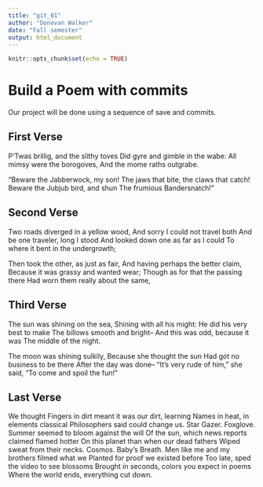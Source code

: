 ---
title: "git_01"
author: "Donovan Walker"
date: "Fall semester"
output: html_document
---

```{r setup, include=FALSE}
knitr::opts_chunk$set(echo = TRUE)
```
# Build a Poem with commits
Our project will be done using a sequence of save and commits.

## First Verse 
P’Twas brillig, and the slithy toves 
      Did gyre and gimble in the wabe: 
All mimsy were the borogoves, 
      And the mome raths outgrabe. 

“Beware the Jabberwock, my son! 
      The jaws that bite, the claws that catch! 
Beware the Jubjub bird, and shun 
      The frumious Bandersnatch!”

## Second Verse
Two roads diverged in a yellow wood,
And sorry I could not travel both
And be one traveler, long I stood
And looked down one as far as I could
To where it bent in the undergrowth;

Then took the other, as just as fair,
And having perhaps the better claim,
Because it was grassy and wanted wear;
Though as for that the passing there
Had worn them really about the same,

## Third Verse
The sun was shining on the sea, Shining with all his might: He did his very best to make The billows smooth and bright– And this was odd, because it was The middle of the night.

The moon was shining sulkily, Because she thought the sun Had got no business to be there After the day was done– “It’s very rude of him,” she said, “To come and spoil the fun!”

## Last Verse
We thought Fingers in dirt meant it was our dirt, learning Names in heat, in elements classical Philosophers said could change us. Star Gazer. Foxglove. Summer seemed to bloom against the will Of the sun, which news reports claimed flamed hotter On this planet than when our dead fathers Wiped sweat from their necks. Cosmos. Baby’s Breath. Men like me and my brothers filmed what we Planted for proof we existed before Too late, sped the video to see blossoms Brought in seconds, colors you expect in poems Where the world ends, everything cut down.